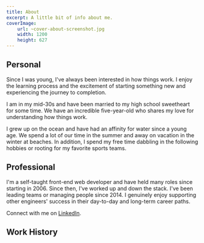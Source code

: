 ```yaml
---
title: About
excerpt: A little bit of info about me.
coverImage:
    url: ~cover-about-screenshot.jpg
    width: 1200
    height: 627
---
```



## Personal

Since I was young, I've always been interested in how things work. I enjoy the learning process and the excitement of starting something new and experiencing the journey to completion.

I am in my mid-30s and have been married to my high school sweetheart for some time. We have an incredible five-year-old who shares my love for understanding how things work.

I grew up on the ocean and have had an affinity for water since a young age. We spend a lot of our time in the summer and away on vacation in the winter at beaches. In addition, I spend my free time dabbling in the following hobbies or rooting for my favorite sports teams.

<AboutInterests />

## Professional

I'm a self-taught front-end web developer and have held many roles since starting in 2006. Since then, I've worked up and down the stack. I've been leading teams or managing people since 2014. I genuinely enjoy supporting other engineers' success in their day-to-day and long-term career paths.

Connect with me on [LinkedIn](https://www.linkedin.com/in/john-zanussi/).

## Work History

<WorkHistory />
